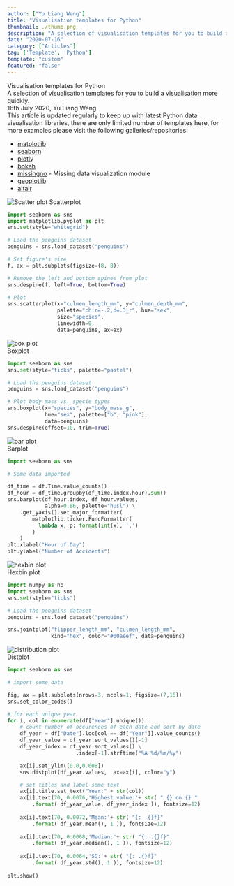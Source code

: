 ```yaml
---
author: ["Yu Liang Weng"]
title: "Visualisation templates for Python"
thumbnail: ./thumb.png
description: "A selection of visualisation templates for you to build a visualisation more quickly."
date: "2020-07-16"
category: ["Articles"]
tag: ['Template', 'Python']
template: "custom"
featured: "false"
---
```


<div className="shadow-xl flex justify-center items-center text-center" style={{background: 'linear-gradient(to right top, #051937, #004d7a, #008793, #00bf72, #a8eb12)', width: "100%", flexDirection: "column", paddingTop: "37vh", paddingBottom: "37vh"}}>
  <div>
    <div className="text-5xl text-white font-bold">Visualisation templates for Python</div>
    <div className="text-lg text-gray-100 mt-2">A selection of visualisation templates for you to build a visualisation more quickly.</div>
    <div className="text-sm text-gray-100 mt-8">16th July 2020, Yu Liang Weng</div>
  </div>
</div>

<div className="flex flex-wrap container mx-auto mt-16 mb-36 px-3 lg:px-36">
  This article is updated regularly to keep up with latest Python data visualisation libraries, there are 
  only limited number of templates here, for more examples
  please visit the following galleries/repositories:  <br />
  <ul>
    <li><a href="https://matplotlib.org/gallery/index.html">matplotlib</a></li>
    <li><a href="https://seaborn.pydata.org/examples/index.html">seaborn</a></li>
    <li><a href="https://plotly.com/python/">plotly</a></li>
    <li><a href="https://docs.bokeh.org/en/latest/docs/gallery.html">bokeh</a></li>
    <li><a href="https://github.com/ResidentMario/missingno">missingno</a> - Missing data visualization module</li>
    <li><a href="https://github.com/andrea-cuttone/geoplotlib">geoplotlib</a></li>
    <li><a href="https://altair-viz.github.io/gallery/index.html">altair</a></li>
  </ul>
</div>



<div className="flex flex-wrap container mx-auto shadow-lg my-16" style={{backgroundColor: '#f7f7f7'}}>
  <div className="md:w-2/5 relative px-3 bg-white group">
    <img className="group-hover:scale-110 transform transition duration-500" src="./scatterPlot.png" alt="Scatter plot" />
    <pltBtn className="absolute bottom-0 left-0 font-bold bg-gray-800 text-white w-full text-center py-3 group-hover:bg-transparent group-hover:text-transparent transition duration-500">
      Scatterplot
    </pltBtn>
  </div>
  <div className="md:w-3/5 overflow-hidden relative z-10">

```python
import seaborn as sns
import matplotlib.pyplot as plt
sns.set(style="whitegrid")

# Load the penguins dataset
penguins = sns.load_dataset("penguins")

# Set figure's size
f, ax = plt.subplots(figsize=(8, 8))

# Remove the left and bottom spines from plot
sns.despine(f, left=True, bottom=True)

# Plot
sns.scatterplot(x="culmen_length_mm", y="culmen_depth_mm",
                palette="ch:r=-.2,d=.3_r", hue="sex", 
                size="species",
                linewidth=0,
                data=penguins, ax=ax)
```

  </div>
</div>

<div className="flex flex-wrap container mx-auto shadow-lg my-16" style={{backgroundColor: '#f7f7f7'}}>
  <div className="md:w-2/5 relative px-3 bg-white group">
    <img className="group-hover:scale-110 transform transition duration-500" src="./boxPlot.png" alt="box plot" />
    <div className="absolute bottom-0 left-0 font-bold bg-gray-800 text-white w-full text-center py-3 group-hover:bg-transparent group-hover:text-transparent transition duration-500">
      Boxplot
    </div>
  </div>
  <div className="md:w-3/5 overflow-hidden relative z-20">

```python
import seaborn as sns
sns.set(style="ticks", palette="pastel")

# Load the penguins dataset
penguins = sns.load_dataset("penguins")

# Plot body mass vs. specie types
sns.boxplot(x="species", y="body_mass_g",
            hue="sex", palette=["b", "pink"],
            data=penguins)
sns.despine(offset=10, trim=True)
```

  </div>
</div>


<div className="flex flex-wrap container mx-auto shadow-lg my-16" style={{backgroundColor: '#f7f7f7'}}>
  <div className="md:w-2/5 relative px-3 bg-white group">
    <img className="group-hover:scale-110 transform transition duration-500" src="./barPlot.png" alt="bar plot" />
    <div className="absolute bottom-0 left-0 font-bold bg-gray-800 text-white w-full text-center py-3 group-hover:bg-transparent group-hover:text-transparent transition duration-500">
      Barplot
    </div>
  </div>
  <div className="md:w-3/5 overflow-hidden relative z-20">

```python
import seaborn as sns

# Some data imported

df_time = df.Time.value_counts()
df_hour = df_time.groupby(df_time.index.hour).sum()
sns.barplot(df_hour.index, df_hour.values, 
            alpha=0.86, palette="husl") \
    .get_yaxis().set_major_formatter(
        matplotlib.ticker.FuncFormatter(
          lambda x, p: format(int(x), ',')
        )
    )
plt.xlabel("Hour of Day")
plt.ylabel("Number of Accidents")
```

  </div>
</div>


<div className="flex flex-wrap container mx-auto shadow-lg my-16" style={{backgroundColor: '#f7f7f7'}}>
  <div className="md:w-2/5 relative px-3 bg-white group">
    <img className="group-hover:scale-110 transform transition duration-500" src="./hexbinPlot.png" alt="hexbin plot" />
    <div className="absolute bottom-0 left-0 font-bold bg-gray-800 text-white w-full text-center py-3 group-hover:bg-transparent group-hover:text-transparent transition duration-500">
      Hexbin plot
    </div>
  </div>
  <div className="md:w-3/5 overflow-hidden relative z-20">

```python
import numpy as np
import seaborn as sns
sns.set(style="ticks")

# Load the penguins dataset
penguins = sns.load_dataset("penguins")

sns.jointplot("flipper_length_mm", "culmen_length_mm", 
              kind="hex", color="#00aeef", data=penguins)
```

  </div>
</div>


<div className="flex flex-wrap container mx-auto shadow-lg my-16" style={{backgroundColor: '#f7f7f7'}}>
  <div className="md:w-2/5 relative px-3 bg-white group">
    <img className="group-hover:scale-110 transform transition duration-500" src="./distPlot.png" alt="distribution plot" />
    <div className="absolute bottom-0 left-0 font-bold bg-gray-800 text-white w-full text-center py-3 group-hover:bg-transparent group-hover:text-transparent transition duration-500">
      Distplot
    </div>
  </div>
  <div className="md:w-3/5 overflow-hidden relative z-20">

```python
import seaborn as sns

# import some data 

fig, ax = plt.subplots(nrows=3, ncols=1, figsize=(7,16))
sns.set_color_codes()

# for each unique year
for i, col in enumerate(df["Year"].unique()):
    # count number of occurences of each date and sort by date
    df_year = df["Date"].loc[col == df["Year"]].value_counts()
    df_year_value = df_year.sort_values()[-1]
    df_year_index = df_year.sort_values() \
                      .index[-1].strftime("%A %d/%m/%y")

    ax[i].set_ylim([0.0,0.008])
    sns.distplot(df_year.values,  ax=ax[i], color="y")

    # set titles and label some text
    ax[i].title.set_text("Year:" + str(col))
    ax[i].text(70, 0.0076,'Highest value:'+ str( " {} on {} "
        .format( df_year_value, df_year_index )), fontsize=12)
    
    ax[i].text(70, 0.0072,'Mean:'+ str( "{: .{}f}"
        .format( df_year.mean(), 1 )), fontsize=12)
    
    ax[i].text(70, 0.0068,'Median:'+ str( "{: .{}f}"
        .format( df_year.median(), 1 )), fontsize=12)
    
    ax[i].text(70, 0.0064,'SD:'+ str( "{: .{}f}"
        .format( df_year.std(), 1 )), fontsize=12)
    
plt.show()
```

  </div>
</div>


